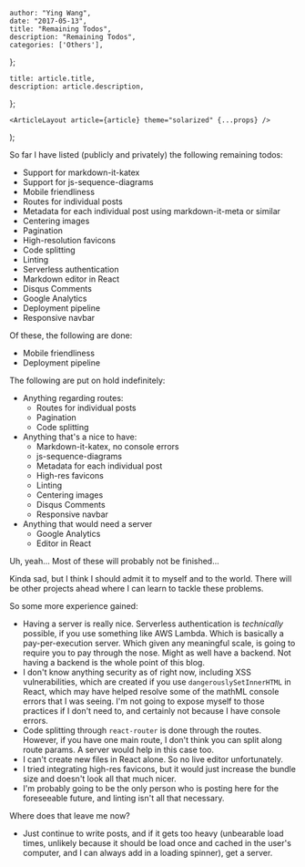 

    author: "Ying Wang",
    date: "2017-05-13",
    title: "Remaining Todos",
    description: "Remaining Todos",
    categories: ['Others'],
};

    title: article.title,
    description: article.description,
};

    <ArticleLayout article={article} theme="solarized" {...props} />
);

So far I have listed (publicly and privately) the following remaining todos:

- Support for markdown-it-katex
- Support for js-sequence-diagrams
- Mobile friendliness
- Routes for individual posts
- Metadata for each individual post using markdown-it-meta or similar
- Centering images
- Pagination
- High-resolution favicons
- Code splitting
- Linting
- Serverless authentication
- Markdown editor in React
- Disqus Comments
- Google Analytics
- Deployment pipeline
- Responsive navbar

Of these, the following are done:

- Mobile friendliness
- Deployment pipeline

The following are put on hold indefinitely:

- Anything regarding routes:
    - Routes for individual posts
    - Pagination
    - Code splitting
- Anything that's a nice to have:
    - Markdown-it-katex, no console errors
    - js-sequence-diagrams
    - Metadata for each individual post
    - High-res favicons
    - Linting
    - Centering images
    - Disqus Comments
    - Responsive navbar
- Anything that would need a server
    - Google Analytics
    - Editor in React

Uh, yeah... Most of these will probably not be finished...

Kinda sad, but I think I should admit it to myself and to the world. There will be other projects ahead where I can learn to tackle these problems.

So some more experience gained:

- Having a server is really nice. Serverless authentication is *technically* possible, if you use something like AWS Lambda. Which is basically a pay-per-execution server. Which given any meaningful scale, is going to require you to pay through the nose. Might as well have a backend. Not having a backend is the whole point of this blog.
- I don't know anything security as of right now, including XSS vulnerabilities, which are created if you use `dangerouslySetInnerHTML` in React, which may have helped resolve some of the mathML console errors that I was seeing. I'm not going to expose myself to those practices if I don't need to, and certainly not because I have console errors.
- Code splitting through `react-router` is done through the routes. However, if you have one main route, I don't think you can split along route params. A server would help in this case too.
- I can't create new files in React alone. So no live editor unfortunately.
- I tried integrating high-res favicons, but it would just increase the bundle size and doesn't look all that much nicer.
- I'm probably going to be the only person who is posting here for the foreseeable future, and linting isn't all that necessary.

Where does that leave me now?

- Just continue to write posts, and if it gets too heavy (unbearable load times, unlikely because it should be load once and cached in the user's computer, and I can always add in a loading spinner), get a server.
